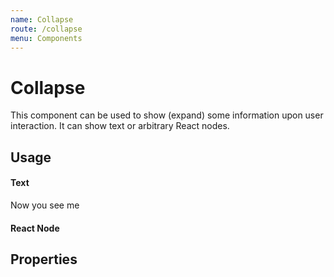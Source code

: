 ```yaml
---
name: Collapse
route: /collapse
menu: Components
---
```





# Collapse

This component can be used to show (expand) some information upon user interaction. It can show text or arbitrary React nodes.

## Usage

#### Text

<Playground>
  <Collapse heading="Collapse">
    Now you see me
  </Collapse>
</Playground>

#### React Node

<Playground>
  <Collapse heading="Collapse">
    <EyeOutlineIcon size="50px" />
  </Collapse>
</Playground>

## Properties

<Props of={Collapse} />
